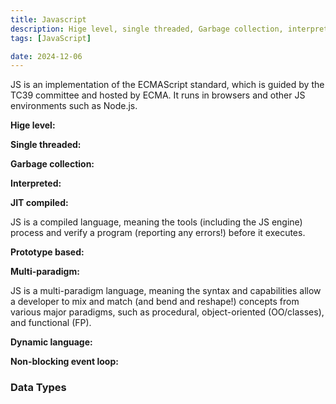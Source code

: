 ```yaml
---
title: Javascript
description: Hige level, single threaded, Garbage collection, interpreted or JIT compiled, prototype based, multi-paradigm, dynamic language, non-blocking event loop
tags: [JavaScript]

date: 2024-12-06
---
```


JS is an implementation of the ECMAScript standard, which is guided by the TC39 committee and hosted by ECMA. It runs in browsers and other JS environments such as Node.js.

**Hige level:**

**Single threaded:**

**Garbage collection:**

**Interpreted:**

**JIT compiled:**

JS is a compiled language, meaning the tools (including the JS engine) process and verify a program (reporting any errors!) before it executes.

**Prototype based:**

**Multi-paradigm:**

JS is a multi-paradigm language, meaning the syntax and capabilities allow a developer to mix and match (and bend and reshape!) concepts from various major paradigms, such as procedural, object-oriented (OO/classes), and functional (FP).

**Dynamic language:**

**Non-blocking event loop:**

### Data Types
